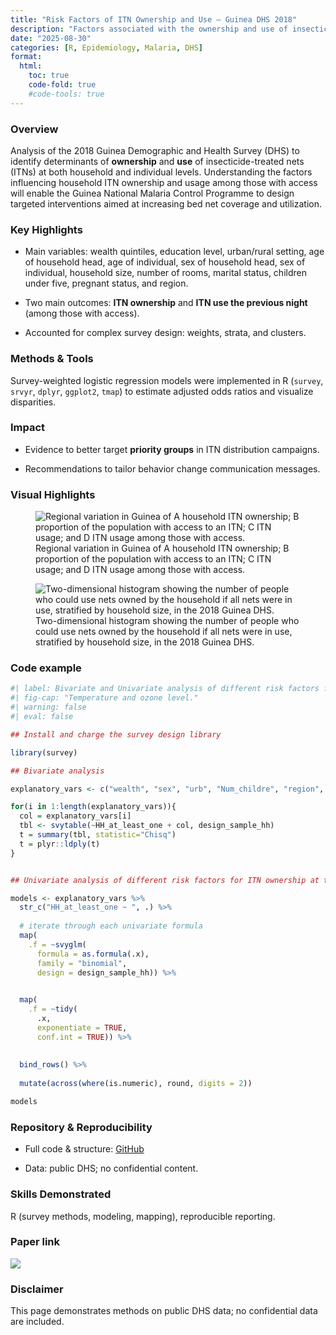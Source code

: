 ```yaml
---
title: "Risk Factors of ITN Ownership and Use – Guinea DHS 2018"
description: "Factors associated with the ownership and use of insecticide-treated nets in Guinea: an analysis of the 2018 Demographic and Health Survey"
date: "2025-08-30"
categories: [R, Epidemiology, Malaria, DHS]
format:
  html:
    toc: true
    code-fold: true
    #code-tools: true
---
```


### Overview

Analysis of the 2018 Guinea Demographic and Health Survey (DHS) to identify determinants of **ownership** and **use** of insecticide-treated nets (ITNs) at both household and individual levels. Understanding the factors influencing household ITN ownership and usage among those with access will enable the Guinea National Malaria Control Programme to design targeted interventions aimed at increasing bed net coverage and utilization.

### **Key Highlights**

-   Main variables: wealth quintiles, education level, urban/rural setting, age of household head, age of individual, sex of household head, sex of individual, household size, number of rooms, marital status, children under five, pregnant status, and region.

-   Two main outcomes: **ITN ownership** and **ITN use the previous night** (among those with access).

-   Accounted for complex survey design: weights, strata, and clusters.

### **Methods & Tools**

Survey-weighted logistic regression models were implemented in R (`survey`, `srvyr`, `dplyr`, `ggplot2`, `tmap`) to estimate adjusted odds ratios and visualize disparities.

### **Impact**

-   Evidence to better target **priority groups** in ITN distribution campaigns.

-   Recommendations to tailor behavior change communication messages.

### Visual Highlights

![Regional variation in Guinea of A household ITN ownership; B proportion of the population with access to an ITN; C ITN usage; and D ITN usage among those with access.](images/Fichier_8.png)

![Two-dimensional histogram showing the number of people who could use nets owned by the household if all nets were in use, stratified by household size, in the 2018 Guinea DHS.](images/two_dimensionel.png)

### Code example

```r
#| label: Bivariate and Univariate analysis of different risk factors for ITN ownership at the country level
#| fig-cap: "Temperature and ozone level."
#| warning: false
#| eval: false

## Install and charge the survey design library

library(survey)

## Bivariate analysis

explanatory_vars <- c("wealth", "sex", "urb", "Num_childre", "region", "rooms", "hh_size", "Edu", "head_age", "Marital")

for(i in 1:length(explanatory_vars)){
  col = explanatory_vars[i]
  tbl <- svytable(~HH_at_least_one + col, design_sample_hh)
  t = summary(tbl, statistic="Chisq")
  t = plyr::ldply(t)
}


## Univariate analysis of different risk factors for ITN ownership at the country level 

models <- explanatory_vars %>%      
  str_c("HH_at_least_one ~ ", .) %>%      
  
  # iterate through each univariate formula
  map(                               
    .f = ~svyglm(                      
      formula = as.formula(.x),      
      family = "binomial",           
      design = design_sample_hh)) %>%       
  

  map(
    .f = ~tidy(
      .x, 
      exponentiate = TRUE,           
      conf.int = TRUE)) %>%         
  
 
  bind_rows() %>% 
  
  mutate(across(where(is.numeric), round, digits = 2))

models


```

### Repository & Reproducibility

-   Full code & structure: [GitHub](https://github.com/Ousmanerabi/Risk_factors_ITN_Guinea_DHS_2018 "Risk_factors_ITN_Guinea_DHS_2018")

-   Data: public DHS; no confidential content.

### Skills Demonstrated

R (survey methods, modeling, mapping), reproducible reporting.

### Paper link

[![](https://img.shields.io/badge/PDF-Download-red?logo=adobeacrobatreader)](https://link.springer.com/content/pdf/10.1186/s12936-023-04463-z.pdf)

### Disclaimer

This page demonstrates methods on public DHS data; no confidential data are included.
